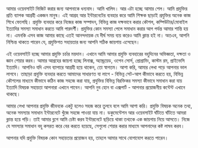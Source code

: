আমার ওয়েবসাইট ভিজিট করার জন্য আপনাকে ধন্যবাদ। আমি খালিদ। আর এটা হচ্ছে আমার শেল। আমি প্রযুক্তির প্রতি ব্যাপক আগ্রহী একজন মানুষ। এই আগ্রহ আর ইন্টারনেটের ব্যবহার করে আমি শিক্ষক ছাড়াই প্রযুক্তির অনেক কাজ শিখে ফেলেছি। প্রযুক্তি ব্যবহার করে নিজের কাজ সম্পাদন, বিভিন্ন কাজ দক্ষভাবে করার কৌশল, কম্পিউটার/মোবাইল ইত্যাদির সমস্যা সমাধান করতে আমি পারদর্শী। প্রযুক্তির কোন সমস্যা পেলে সমাধান করার আগ পর্যন্ত আমার শান্তি হয় না। এমনকি এসব কাজ আমার কাছে এতই আনন্দদায়ক যে দীর্ঘ সময় ব্যয় করেও আমি ক্লান্ত হই না। অতএব, আপনি নিশ্চিন্ত থাকতে পারেন যে, প্রযুক্তিগত সহায়তার জন্য আপনি সঠিক জায়গায় এসেছেন।

এই ওয়েবসাইট হচ্ছে আমার প্রযুক্তি চর্চার ময়দান। এখানে আমি আমার প্রযুক্তি ব্যবহারের বহুদিনের অভিজ্ঞতা, দক্ষতা ও জ্ঞান শেয়ার করব। আমার আগ্রহের জায়গা হচ্ছে লিনাক্স, অ্যান্ড্রয়েড, ওপেন সোর্স, প্রোগ্রামিং, কাস্টম রম, প্রাইভেসি ইত্যাদি। আপনিও যদি এসব ব্যাপারে আগ্রহী হয়ে থাকেন, তো স্বাগতম। আশা করি, আমার লেখা পড়ে আপনার ভাল লাগবে। তাছাড়া প্রযুক্তি ব্যবহার করতে আমাদের সাধারণত যা লাগে - বিভিন্ন সেট-আপ কীভাবে করতে হয়, বিভিন্ন কৌশলের মাধ্যমে কীভাবে কঠিন কাজ সহজে করা যায়, প্রযুক্তির বিভিন্ন বিরক্তিকর সমস্যা কীভাবে সমাধান করা যায় ইত্যাদি বিষয়ক সহায়তা আপনারা এখানে পাবেন। আপনি নুব হোন বা এক্সপার্ট - আপনার প্রয়োজনীয় কন্টেন্ট এখানে থাকছে।

আমার লেখা আপনার প্রযুক্তি জীবনকে একটু হলেও সহজ করে তুলবে বলে আমি আশা করি। প্রযুক্তি বিষয়ক অনেক তথ্য, অনেক সমস্যার সমাধান ইন্টারনেটে খুঁজে সহজে পাওয়া যায় না। ডকুমেন্টেশন আর ওয়েবসাইট ঘাঁটতে ঘাঁটতে আমরা ক্লান্ত হয়ে পড়ি। তাই আমার ব্লগে আমি চেষ্টা করব ইন্টারনেটে ছড়িয়ে থাকা তথ্যকে এক জায়গায় নিয়ে আসতে। নিজে যে সমস্যার সমাধান বহু কসরত করে বের করতে হয়েছে, সেগুলো শেয়ার করার মাধ্যমে আপনাদের কষ্ট লাঘব করব।

আপনার যদি প্রযুক্তি বিষয়ক কোন সহায়তার প্রয়োজন হয়, তাহলে আমার সাথে যোগাযোগ করতে পারেন।
